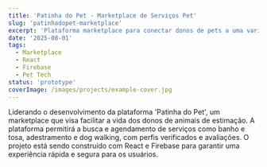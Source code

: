 ```yaml
---
title: 'Patinha do Pet - Marketplace de Serviços Pet'
slug: 'patinhadopet-marketplace'
excerpt: 'Plataforma marketplace para conectar donos de pets a uma variedade de serviços, como pet shops, adestradores e passeadores.'
date: '2025-08-01'
tags:
  - Marketplace
  - React
  - Firebase
  - Pet Tech
status: 'prototype'
coverImage: /images/projects/example-cover.jpg
---
```


Liderando o desenvolvimento da plataforma 'Patinha do Pet', um marketplace que visa facilitar a vida dos donos de animais de estimação. A plataforma permitirá a busca e agendamento de serviços como banho e tosa, adestramento e dog walking, com perfis verificados e avaliações. O projeto está sendo construído com React e Firebase para garantir uma experiência rápida e segura para os usuários.
